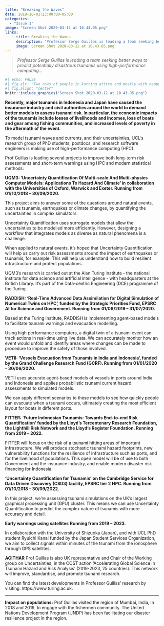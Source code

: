 ```yaml
---
title: "Breaking the Waves"
date: 2019-10-01T23:00:00-05:00
categories:
  - "Issue 1"
image: "Screen Shot 2020-03-12 at 10.43.05.png" 
links: 
   - title: Breaking the Waves
     description: "Professor Serge Guillas is leading a team seeking better ways to predict potentially disastrous tsunamis using high-performance computing... " 
     image: Screen Shot 2020-03-12 at 10.43.05.png
---
```


> *Professor Serge Guillas is leading a team seeking better ways to predict potentially disastrous tsunamis using high-performance computing... *

```r
#| echo: FALSE
#| fig.alt: "Two rows of people in karting attire and mostly with happy faces."
#| fig.align: "center"
knitr::include_graphics("Screen Shot 2020-03-12 at 10.43.05.png")
```

**Recently, major tsunamis in Indonesia and Japan have caused the insurance industry and civil authorities around the world to demand better models to assess tsunami risk. In particular, the economic impacts of the tsunamis include losses of livelihoods and incomes, loss of boats and gear among fishing communities, and increased levels of poverty in the aftermath of the event.** 

To model tsunami waves and currents, and their uncertainties, UCL’s research group of PhD students, postdocs, and research software engineers is making use of high-performance computing (HPC).

Prof Guillas is leading several projects to improve both long-term risk assessments and short-term warnings using HPC and modern statistical methods:

**UQM3: ‘Uncertainty Quantification Of Multi-scale And Multi-physics Computer Models: Applications To Hazard And Climate’ in collaboration with the Universities of Oxford, Warwick and Exeter. Running from 01/10/2018 – 30/09/2020.** 

This project aims to answer some of the questions around natural events, such as tsunamis, earthquakes or climate changes, by quantifying the uncertainties in complex simulators. 

Uncertainty Quantification uses surrogate models that allow the uncertainties to be modelled more efficiently. However, designing a workflow that integrates models as diverse as natural phenomena is a challenge. 

When applied to natural events, it’s hoped that Uncertainty Quantification will help us carry out risk assessments around the impact of earthquakes or tsunamis, for example. This will help us understand how to build resilient infrastructure and protect populations.

UQM3’s research is carried out at the Alan Turing Institute - the national institute for data science and artificial intelligence - with headquarters at the British Library. It’s part of the Data-centric Engineering (DCE) programme of the Turing. 

**RADDISH: ‘Real-Time Advanced Data Assimilation for Digital Simulation of Numerical Twins on HPC’, funded by the Strategic Priorities Fund, EPSRC AI for Science and Government.
Running from 01/08/2019 – 31/07/2020.**

Based at the Turing Institute, RADDISH is implementing agent-based models to facilitate tsunami warnings and evacuation modelling. 

Using high performance computers, a digital twin of a tsunami event can track actions in real-time using live data. We can accurately monitor how an event would unfold and identify areas where changes can be made to procedure to improve the safety of those involved. 

**VETII: ‘Vessels Evacuation from Tsunamis in India and Indonesia’, funded by the Grand Challenge Research Fund (GCRF). Running from 01/01/2020 – 30/06/2020.**

VETII uses accurate agent-based models of vessels in ports around India and Indonesia and applies probabilistic tsunami current hazard assessments to simulated models. 

We can apply different scenarios to these models to see how quickly people can evacuate when a tsunami occurs, ultimately creating the most efficient layout for boats in different ports. 

**FITTER: ‘Future Indonesian Tsunamis: Towards End-to-end Risk Quantification’ funded by the Lloyd's Tercentenary Research Foundation, the Lighthill Risk Network and the Lloyd’s Register Foundation. Running from 2019 – 2022.** 

FITTER will focus on the risk of a tsunami hitting areas of important infrastructure. We will produce stochastic tsunami hazard footprints, new vulnerability functions for the resilience of infrastructure such as ports, and for the livelihood of populations. This open model will be of use to both Government and the insurance industry, and enable modern disaster risk financing for Indonesia.

**‘Uncertainty Quantification for Tsunamis’ on the Cambridge Service for Data Driven Discovery (CSD3) facility, EPSRC tier 2 HPC. Running from 01/10/2018 – 30/09/2022.** 

In this project, we’re assessing tsunami simulations on the UK’s largest graphical processing unit (GPU) cluster. This means we can use Uncertainty Quantification to predict the complex nature of tsunamis with more accuracy and detail. 

**Early warnings using satellites** 
**Running from 2019 – 2023.**

In collaboration with the University of Shizuoka (Japan), and with UCL PhD student Ryuichi Kanai funded by the Japan Student Services Organization, we aim to collect signals within minutes of the tsunami from the ionosphere through GPS satellites. 

**AGITHAR**
Prof Guillas is also UK representative and Chair of the Working group on Uncertainties, in the COST action ‘Accelerating Global Science in Tsunami Hazard and Risk Analysis’ (2019-2023, 25 countries). This network will improve, standardise, and promote tsunami research.  

You can find the latest developments in Professor Guillas’ research by visiting: https://www.turing.ac.uk. 

---

**Impact on populations:**
Prof Guillas visited the region of Mumbai, India, in 2018 and 2019, to engage with the fishermen community. The United Nations Development Program (UNDP) has been facilitating our disaster resilience project in the region.

